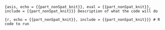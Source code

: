 ```{asis, echo = {{part_nonSpat_knit}}, eval = {{part_nonSpat_knit}}, include = {{part_nonSpat_knit}}}
Description of what the code will do
```

```{r, echo = {{part_nonSpat_knit}}, include = {{part_nonSpat_knit}}}
# R code to run
```
